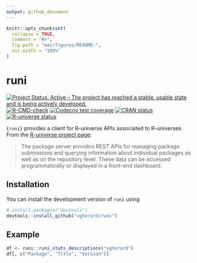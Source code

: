 ```yaml
---
output: github_document
---
```


<!-- README.md is generated from README.Rmd. Please edit that file -->

```r
knitr::opts_chunk$set(
  collapse = TRUE,
  comment = "#>",
  fig.path = "man/figures/README-",
  out.width = "100%"
)
```

# runi

<!-- badges: start -->
[![Project Status: Active – The project has reached a stable, usable state and is being actively developed.](https://www.repostatus.org/badges/latest/active.svg)](https://www.repostatus.org/#active)
[![R-CMD-check](https://github.com/vgherard/runi/workflows/R-CMD-check/badge.svg)](https://github.com/vgherard/runi/actions)
[![Codecov test coverage](https://codecov.io/gh/vgherard/runi/branch/master/graph/badge.svg)](https://codecov.io/gh/vgherard/runi?branch=master)
[![CRAN status](https://www.r-pkg.org/badges/version/runi)](https://CRAN.R-project.org/package=runi)
[![R-universe status](https://vgherard.r-universe.dev/badges/runi)](https://vgherard.r-universe.dev/)
<!-- badges: end -->

`{runi}` provides a client for R-universe APIs associated to R-universes. From the [R-universe project page](https://ropensci.org/r-universe/):

> The package server provides REST APIs for managing package submissions and querying information about individual packages as well as on the repository level. These data can be accessed programmatically or displayed in a front-end dashboard.

## Installation

You can install the development version of `runi` using

``` r
# install.packages("devtools")
devtools::install_github("vgherard/runi")
```


## Example

```r
df <- runi::runi_stats_descriptions("vgherard")
df[, c("Package", "Title", "Version")]
```
